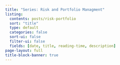 ```yaml
---
title: "Series: Risk and Portfolio Managment"
listing:
  contents: posts/risk-portfolio
  sort: "title"
  type: default
  categories: false
  sort-ui: false
  filter-ui: false
  fields: [date, title, reading-time, description]
page-layout: full
title-block-banner: true
---
```


